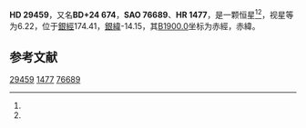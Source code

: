 {{Starbox begin
| name = HD 29459
}}
{{Starbox observe
| epoch = [[J2000.0|J2000.0]]
| constell = {{星座名待查}}<ref name=SIMBAD>{{cite web
 | url=http://simbad.u-strasbg.fr/simbad/sim-id?Ident=HR+1477
 | title=Pulsating variable Star
 | publisher=Centre de Données astronomiques de Strasbourg
 | work=SIMBAD
 | accessdate=2012-07-13
 | archive-date=2020-02-02
 | archive-url=https://web.archive.org/web/20200202021626/http://simbad.u-strasbg.fr/simbad/sim-id?Ident=HR+1477
 | dead-url=no
 }}</ref><ref name=DATA>{{cite web
 | url=http://vizier.u-strasbg.fr/viz-bin/VizieR-5?-out.add=.&-source=5050&-corr=PK=HR&-out.max=9999&HR=1477
 | title=VizieR Detailed Page
 | accessdate=2012-07-13
 | archive-date=2016-03-05
 | archive-url=https://web.archive.org/web/20160305051907/http://vizier.u-strasbg.fr/viz-bin/VizieR-5?-out.add=.&-source=5050&-corr=PK=HR&-out.max=9999&HR=1477
 | dead-url=no
 }}</ref>
| 星官 = 
| ra = {{RA|4|39|23.1}}<ref name=SIMBAD /><ref name=DATA />
| dec = {{DEC|+25|13|6}}<ref name=SIMBAD /><ref name=DATA />
| appmag_v = 6.22<ref name=SIMBAD /><ref name=DATA />
}}
{{Starbox character
| class = A5Vn<ref name=SIMBAD /><ref name=DATA />
| b-v = 0.16<ref name=SIMBAD /><ref name=DATA />
| u-b = 0.11<ref name=SIMBAD /><ref name=DATA />
| r-i = <ref name=SIMBAD /><ref name=DATA />
| variable = 
}}
{{Starbox astrometry
| radial_v = 0.11
| prop_mo_ra = 21
| parallax = 
| p_error = 
}}
{{Starbox catalog
| names =BD+24 674，[[SAO星表|SAO]] 76689，[[HD星表|HD]] 29459，[[HR星表|HR]] 1477}}
{{Starbox reference |Simbad=HR+1477}}
{{Starbox end}}

'''HD 29459'''，又名'''BD+24 674'''，'''SAO 76689'''、'''HR 1477'''，是一颗恒星<ref name=SIMBAD /><ref name=DATA />，视星等为6.22，位于[[銀道座標系|銀經]]174.41，[[銀道座標系|銀緯]]-14.15，其[[B1900.0|B1900.0]]坐标为赤經{{RA|4|33|17.1}}，赤緯{{DEC|+25|-14.15|11}}。

== 参考文献 ==
{{reflist}}

{{star-stub}}

[[Category:HD和HDE天體|29459]]
[[Category:HR天體|1477]]
[[Category:SAO天體|76689]]